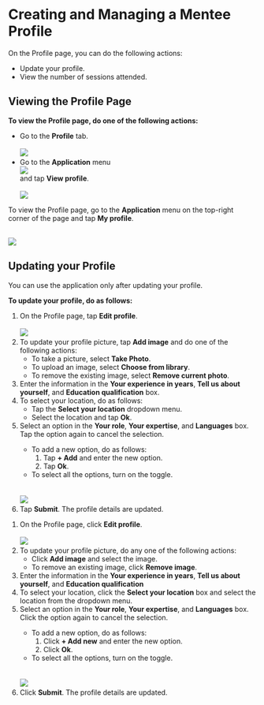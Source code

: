 
# Creating and Managing a Mentee Profile

On the Profile page, you can do the following actions:

<ul>
<li>Update your profile.</li>
<li>View the number of sessions attended.</li>
</ul>

## Viewing the Profile Page

<Tabs>
<TabItem value="mentored mobile application" label="Mobile App" default>
<p><b>To view the Profile page, do one of the following actions:</b></p>
<ul>
<li>Go to the <b>Profile</b> tab.
<br />
<br />
<img src={ProfileIcon} />
</li>
<li>Go to the <b>Application</b> menu <div class="inlineImg"><img src={BurgerMenu}/></div> and tap <b>View profile</b>.
<br />
<br />
<img src={ViewMenteeProfile} />
</li>
</ul>
</TabItem>
<TabItem value="mentored portal" label="Web Portal">
<p>To view the Profile page, go to the <b>Application</b> menu on the top-right corner of the page and tap <b>My profile</b>.</p>
<br />
<img src={PortalAppMenu} />
</TabItem>
</Tabs>

## Updating your Profile

<Admonition type="note"> 
<p>You can use the application only after updating your profile.</p>
</Admonition> 

<b>To update your profile, do as follows:</b>

<Tabs>
<TabItem value="mentored mobile application" label="Mobile App" default>
<ol>
<li>On the Profile page, tap <b>Edit profile</b>.
<br />
<br />
    <img src={EditMenteeProfile} />
</li>
<li>To update your profile picture, tap <b>Add image</b> and do one of the following actions:
    <ul>
    <li>To take a picture, select <b>Take Photo</b>.</li>
    <li>To upload an image, select <b>Choose from library</b>.</li>
    <li>To remove the existing image, select <b>Remove current photo</b>.</li>
    </ul>
</li>
<li>Enter the information in the <b>Your experience in years</b>, <b>Tell us about yourself</b>, and <b>Education qualification</b> box.</li>
<li>To select your location, do as follows:
    <ul>
    <li>Tap the <b>Select your location</b> dropdown menu.</li>
    <li>Select the location and tap <b>Ok</b>.</li>
    </ul>
</li>
<li>Select an option in the <b>Your role</b>, <b>Your expertise</b>, and <b>Languages</b> box. Tap the option again to cancel the selection.
<br />
    <Admonition type="tip">
    <ul>
    <li>To add a new option, do as follows:
        <ol>
        <li>Tap <b>+ Add</b> and enter the new option.</li>
        <li>Tap <b>Ok</b>.</li>
        </ol>
    </li>
    <li>To select all the options, turn on the toggle.</li>
    </ul>
    </Admonition>
<br />
<br />
    <img src={CreateProfileOptions} />
</li> 
<li>Tap <b>Submit</b>. The profile details are updated.</li>
</ol>
</TabItem>
<TabItem value="mentored portal" label="Web Portal">
<ol>
<li>On the Profile page, click <b>Edit profile</b>.
<br />
<br />
    <img src={PortalEditMenteeProfile} />
</li>
<li>To update your profile picture, do any one of the following actions: 
<ul>
<li>Click <b>Add image</b> and select the image.</li>
<li>To remove an existing image, click <b>Remove image</b>.</li>
</ul>
</li>
<li>Enter the information in the <b>Your experience in years</b>, <b>Tell us about yourself</b>, and <b>Education qualification</b box.</li>
<li>To select your location, click the <b>Select your location</b> box and select the location from the dropdown menu.</li>
<li>Select an option in the <b>Your role</b>, <b>Your expertise</b>, and <b>Languages</b> box. Click the option again to cancel the selection.
<br />
    <Admonition type="tip">
    <ul>
    <li>To add a new option, do as follows:
        <ol>
        <li>Click <b>+ Add new</b> and enter the new option.</li>
        <li>Click <b>Ok</b>.</li>
        </ol>
    </li>
    <li>To select all the options, turn on the toggle.</li>
    </ul>
    </Admonition>
<br />
<br />
    <img src={PortalCreateProfileOptions} />
</li>
<li>Click <b>Submit</b>. The profile details are updated.</li>
</ol>
</TabItem>
</Tabs>